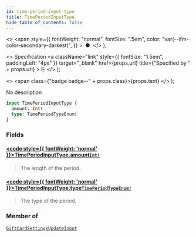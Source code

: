 ```yaml
---
id: time-period-input-type
title: TimePeriodInputType
hide_table_of_contents: false
---
```


  <>
    <span
      style={{
        fontWeight: "normal",
        fontSize: ".5em",
        color: "var(--ifm-color-secondary-darkest)",
      }}
    >
      &nbsp;●&nbsp;
    </span>
  </>
);

  <>
    Specification
    <a
      className="link"
      style={{ fontSize: "1.5em", paddingLeft: "4px" }}
      target="\_blank"
      href={props.url}
      title={"Specified by " + props.url}
    >
      ⎘
    </a>
  </>
);

  <>
    <span class={"badge badge--" + props.class}>{props.text}</span>
  </>
);

No description

```graphql
input TimePeriodInputType {
  amount: Int!
  type: TimePeriodTypeEnum!
}
```

### Fields

#### [<code style={{ fontWeight: 'normal' }}>TimePeriodInputType.<b>amount</b></code>](#)<Bullet />[`Int!`](../../api-reference/scalars/int) <Badge class="secondary" text="non-null"/> <Badge class="secondary" text="scalar"/>

> The length of the period.

#### [<code style={{ fontWeight: 'normal' }}>TimePeriodInputType.<b>type</b></code>](#)<Bullet />[`TimePeriodTypeEnum!`](../../api-reference/enums/time-period-type-enum) <Badge class="secondary" text="non-null"/> <Badge class="secondary" text="enum"/>

> The type of the period.

### Member of

[`GiftCardSettingsUpdateInput`](../../api-reference/inputs/gift-card-settings-update-input) <Badge class="secondary" text="input"/>
